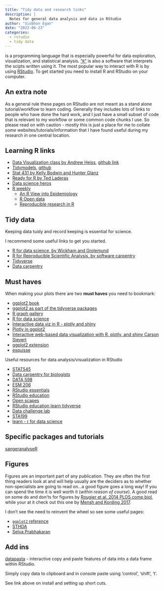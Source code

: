 ```yaml
---
title: "Tidy data and research links"
description: |
  Notes for general data analysis and data in RStudio
author: "Siobhon Egan"
date: "2022-06-23"
categories:
  - rstudio
  - tidy data
---
```


<i class="fab fa-r-project"></i> is a programming language that is especially powerful for data exploration, visualization, and statistical analysis. ["`R`"](http://www.r-project.org/) is also a software that interprets the scipts written using it. The most popular way to interact with R is by using [RStudio](http://www.rstudio.com/). To get started you need to install R and RStudio on your computer.

## An extra note

:::{.callout-note}
As a general rule these pages on RStudio are not meant as a stand alone tutorial/workflow to learn coding. Generally they includes lots of links to people who have done the hard work, and I just have a small subset of code that is relevant to my workflow or some common code chunks I use. So please read on with caution - mostly this is just a place for me to collate *some* websites/tutorials/information that I have found useful during my research in one central location.
:::

## Learning R links

-   [Data Visualization class by Andrew Heiss](https://datavizm20.classes.andrewheiss.com/), [github link](https://github.com/andrewheiss/datavizm20.classes.andrewheiss.com)
-   [Tidymodels](https://www.tidymodels.org/), [github](https://github.com/tidymodels/tidymodels.org)
-   [Stat 431 by Kelly Bodwin and Hunter Glanz](https://cal-poly-advanced-r.github.io/STAT-431/)
-   [Ready for R by Ted Laderas](https://ready4r.netlify.app/)
-   [Data science heros](https://livebook.datascienceheroes.com/)
-   [R weekly](https://rweekly.org/)
    -   [An R View into Epidemiology](https://rviews.rstudio.com/2020/05/20/some-r-resources-for-epidemiology/)
    -   [R Open data](https://ropensci.org/blog/2020/05/19/covid-19-open-data/)
    -   [Reproducible research in R](https://annakrystalli.me/rrresearchACCE20/)

## Tidy data

Keeping data tuidy and record keeping is essential for science.

I recommend some useful links to get you started.

-   [R for data science, by Wickham and Grolemund](https://r4ds.had.co.nz/)
-   [R for Reproducible Scientific Analysis, by software carpentry](http://swcarpentry.github.io/r-novice-gapminder/)
-   [Tidyverse](https://www.tidyverse.org/)
-   [Data carpentry](https://datacarpentry.org/)

## Must haves

<i class="fas fa-link"></i> When making your plots there are two **must haves** you need to bookmark:

-   [ggplot2 book](https://ggplot2-book.org/index.html)
-   [ggplot2 as part of the tidyverse packages](https://ggplot2.tidyverse.org/)
-   [R graph gallery](https://www.r-graph-gallery.com/)
-   [R for data science](https://r4ds.had.co.nz/)
-   [Interactive data viz in R - plotly and shiny](https://plotly-r.com/index.html)
-   [Plotly in ggplot2](https://plotly.com/ggplot2/getting-started/)
-   [Interactive web-based data visualization with R, plotly, and shiny Carson Sievert](https://plotly-r.com/index.html)
-   [ggplot2 extension](https://exts.ggplot2.tidyverse.org/gallery/)
-   [esquisse](https://dreamrs.github.io/esquisse/index.html)

Useful resources for data analysis/visualization in RStudio

-   [STAT545](https://stat545.com/)
-   [Data carpentry for biologists](https://datacarpentry.org/semester-biology/)
-   [DATA 598](https://canvas.uw.edu/courses/1354201)
-   [ESM 206](https://allisonhorst.github.io/)
-   [RStudio essentials](https://rstudio.com/collections/rstudio-essentials/)
-   [RStudio education](https://github.com/rstudio/education.rstudio.com)
-   [Open scapes](https://www.openscapes.org/resources/)
-   [RStudio education learn tidyverse](https://tourmaline.netlify.app/learn/)
-   [Data challenge lab](https://dcl-2017-04.github.io/curriculum/)
-   [STA199](http://www2.stat.duke.edu/courses/Spring18/Sta199/)
-   [learn - r for data science](https://github.com/rstudio/hugo-tourmaline/blob/master/exampleSite/content/learn/index.md)

## Specific packages and tutorials

[sangeranalyseR](https://sangeranalyser-documentation.readthedocs.io/en/latest/)

## Figures

Figures are an important part of any publication. They are often the first thing readers look at and will help usually are the deciders as to whether non-specialists are going to read on...a good figure goes a long way! If you can spend the time it is well worth it (*within reason of course*). A good read on some do and don'ts for figures by [Rougier et al. 2014 PLOS comp biol](https://doi.org/10.1371/journal.pcbi.1003833), while your at it check out this one by [Mensh and Kording 2017](https://journals.plos.org/ploscompbiol/article?id=10.1371/journal.pcbi.1005619).

<i class="fas fa-link"></i> I don't see the need to reinvent the wheel so see some useful pages:

-   [`ggplot2` reference](https://ggplot2.tidyverse.org/reference/index.html)
-   [STHDA](http://www.sthda.com/english/wiki/ggplot2-colors-how-to-change-colors-automatically-and-manually)
-   [Selva Prabhakaran](http://r-statistics.co/Top50-Ggplot2-Visualizations-MasterList-R-Code.html)


## Add ins

[datapasta](https://milesmcbain.github.io/datapasta/) - interactive copy and paste features of data into a data frame within RStudio.

Simply copy data to clipboard and in console paste using 'control', 'shift', 't'.

See link above on install and setting up short cuts.
